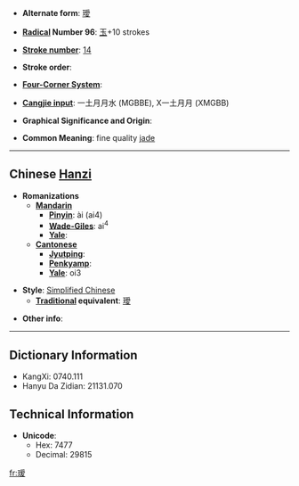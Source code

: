 * '''Alternate form''': [[璦]]

* '''[[Wiktionary:Chinese radical index| Radical]] Number 96''': [[Wiktionary:Chinese radical index 玉|玉]]+10 strokes

* '''[[Wiktionary:Chinese total strokes index|Stroke number]]''': [[Wiktionary:Chinese total strokes index 14|14]]

* '''Stroke order''': 

* '''[[Wiktionary:Chinese four corner index|Four-Corner System]]''': 

* '''[[Wiktionary:Chinese Cangjie index|Cangjie input]]''': 一土月月水 (MGBBE), X一土月月 (XMGBB)

* '''Graphical Significance and Origin''': 

* '''Common Meaning''': fine quality [[jade]]

----

== Chinese [[Hanzi]] ==

* '''Romanizations'''
** '''[[Mandarin]]'''
*** '''[[Pinyin]]''': ài (ai4)
*** '''[[Wade-Giles]]''': ai<sup>4</sup>
*** '''[[Yale]]''': 
** '''[[Cantonese]]'''
*** '''[[Jyutping]]''':
*** '''[[Penkyamp]]''': 
*** '''[[Yale]]''': oi3

* '''Style''': [[Simplified Chinese]] 
** '''[[Traditional Chinese|Traditional]] equivalent''': [[璦]]

* '''Other info''': 

----

== Dictionary Information ==

* KangXi: 0740.111
* Hanyu Da Zidian: 21131.070

== Technical Information ==

* '''Unicode''':
** Hex: 7477
** Decimal: 29815

[[fr:瑷]]